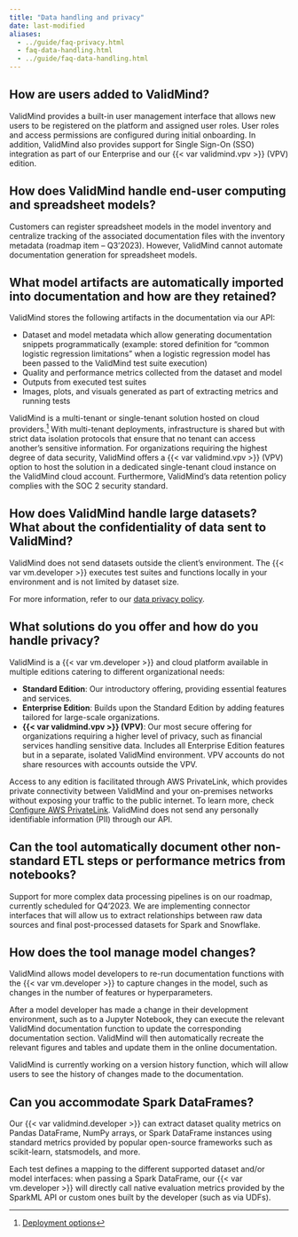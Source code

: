 ```yaml
---
title: "Data handling and privacy"
date: last-modified
aliases:
  - ../guide/faq-privacy.html
  - faq-data-handling.html
  - ../guide/faq-data-handling.html
---
```


## How are users added to ValidMind?

ValidMind provides a built-in user management interface that allows new users to be registered on the platform and assigned user roles. User roles and access permissions are configured during initial onboarding. In addition, ValidMind also provides support for Single Sign-On (SSO) integration as part of our Enterprise and our {{< var validmind.vpv >}} (VPV) edition.

## How does ValidMind handle end-user computing and spreadsheet models?

Customers can register spreadsheet models in the model inventory and centralize tracking of the associated documentation files with the inventory metadata (roadmap item – Q3’2023). However, ValidMind cannot automate documentation generation for spreadsheet models.

## What model artifacts are automatically imported into documentation and how are they retained?

ValidMind stores the following artifacts in the documentation via our API:

- Dataset and model metadata which allow generating documentation snippets programmatically (example: stored definition for "common logistic regression limitations" when a logistic regression model has been passed to the ValidMind test suite execution)
- Quality and performance metrics collected from the dataset and model
- Outputs from executed test suites
- Images, plots, and visuals generated as part of extracting metrics and running tests

ValidMind is a multi-tenant or single-tenant solution hosted on cloud providers.[^1] With multi-tenant deployments, infrastructure is shared but with strict data isolation protocols that ensure that no tenant can access another's sensitive information. For organizations requiring the highest degree of data security, ValidMind offers a {{< var validmind.vpv >}} (VPV) option to host the solution in a dedicated single-tenant cloud instance on the ValidMind cloud account. Furthermore, ValidMind's data retention policy complies with the SOC 2 security standard.

## How does ValidMind handle large datasets? What about the confidentiality of data sent to ValidMind?

ValidMind does not send datasets outside the client's environment. The {{< var vm.developer >}} executes test suites and functions locally in your environment and is not limited by dataset size.

::: {.callout}
For more information, refer to our [data privacy policy](/about/fine-print/data-privacy-policy.qmd).
:::

## What solutions do you offer and how do you handle privacy?

ValidMind is a {{< var vm.developer >}} and cloud platform available in multiple editions catering to different organizational needs:

- **Standard Edition**: Our introductory offering, providing essential features and services.
- **Enterprise Edition**: Builds upon the Standard Edition by adding features tailored for large-scale organizations.
- **{{< var validmind.vpv >}} (VPV)**: Our most secure offering for organizations requiring a higher level of privacy, such as financial services handling sensitive data. Includes all Enterprise Edition features but in a separate, isolated ValidMind environment. VPV accounts do not share resources with accounts outside the VPV.

Access to any edition is facilitated through AWS PrivateLink, which provides private connectivity between ValidMind and your on-premises networks without exposing your traffic to the public internet. To learn more, check [Configure AWS PrivateLink](/guide/configuration/configure-aws-privatelink.qmd). ValidMind does not send any personally identifiable information (PII) through our API.

## Can the tool automatically document other non-standard ETL steps or performance metrics from notebooks?

Support for more complex data processing pipelines is on our roadmap, currently scheduled for Q4'2023. We are implementing connector interfaces that will allow us to extract relationships between raw data sources and final post-processed datasets for Spark and Snowflake.

## How does the tool manage model changes?

ValidMind allows model developers to re-run documentation functions with the {{< var vm.developer >}} to capture changes in the model, such as changes in the number of features or hyperparameters.

After a model developer has made a change in their development environment, such as to a Jupyter Notebook, they can execute the relevant ValidMind documentation function to update the corresponding documentation section. ValidMind will then automatically recreate the relevant figures and tables and update them in the online documentation.

ValidMind is currently working on a version history function, which will allow users to see the history of changes made to the documentation.

## Can you accommodate Spark DataFrames?

Our {{< var validmind.developer >}} can extract dataset quality metrics on Pandas DataFrame, NumPy arrays, or Spark DataFrame instances using standard metrics provided by popular open-source frameworks such as scikit-learn, statsmodels, and more.

Each test defines a mapping to the different supported dataset and/or model interfaces: when passing a Spark DataFrame, our {{< var vm.developer >}} will directly call native evaluation metrics provided by the SparkML API or custom ones built by the developer (such as via UDFs).

<!-- FOOTNOTES -->
[^1]: [Deployment options](/about/deployment/deployment-options.qmd)
